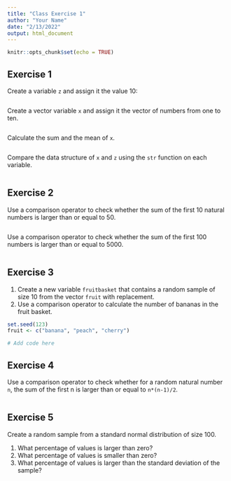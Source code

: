 ---
title: "Class Exercise 1"
author: "Your Name"
date: "2/13/2022"
output: html_document
---

```{r setup, include=FALSE}
knitr::opts_chunk$set(echo = TRUE)
```

## Exercise 1

Create a variable `z` and assign it the value 10: 

```{r}

```

Create a vector variable `x` and assign it the vector of numbers from one to ten. 

```{r}

```

Calculate the sum and the mean of `x`.

```{r}

```

Compare the data structure of `x` and `z` using the `str` function on each variable.

```{r}

```


## Exercise 2

Use a comparison operator to check whether the sum of the first 10 natural numbers is larger than or equal to 50.

```{r}

```

Use a comparison operator to check whether the sum of the first 100 numbers is larger than or equal to 5000.

```{r}

```

## Exercise 3

1. Create a new variable `fruitbasket` that contains a random sample of size 10 from the vector `fruit` with replacement.
2. Use a comparison operator to calculate the number of bananas in the fruit basket.

```{r}
set.seed(123)
fruit <- c("banana", "peach", "cherry")

# Add code here
```


## Exercise 4

Use a comparison operator to check whether for a random natural number `n`, the sum of the first n is larger than or equal to `n*(n-1)/2`.

```{r}

```

## Exercise 5

Create a random sample from a standard normal distribution of size 100. 

1. What percentage of values is larger than zero?
2. What percentage of values is smaller than zero?
3. What percentage of values is larger than the standard deviation of the sample?

```{r}

```

